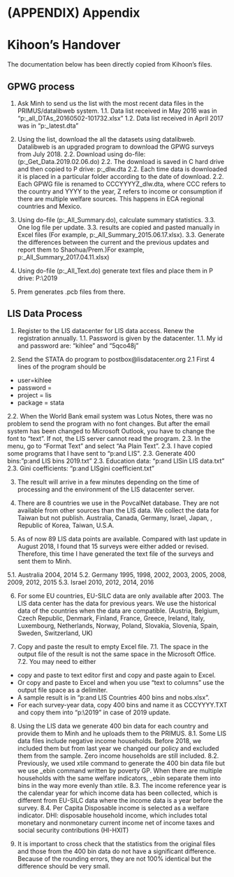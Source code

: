 # (APPENDIX) Appendix {-}

# Kihoon's Handover

The documentation below has been directly copied from Kihoon's files. 

## GPWG process

1.	Ask Minh to send us the list with the most recent data files in the PRIMUS/datalibweb system. 
1.1.	Data list received in May 2016 was in "p:\Kihoon\Handover\GPWG\Datalib_all_DTAs_20160502-101732.xlsx"
1.2.	Data list received in April 2017 was in "p:\Kihoon\Handover\GPWG\GPWG_latest.dta"

2.	Using the list, download the all the datasets using datalibweb. Datalibweb is an upgraded program to download the GPWG surveys from July 2018. 
2.2.	Download using do-file: (p:\Kihoon\Handover\GPWG\Program\GPWG_Get_Data.2019.02.06.do)
2.2.	The download is saved in C hard drive and then copied to P drive: p:\Kihoon\Handover\Data\GPWG\AGO2000_dlw.dta
2.2.	Each time data is downloaded it is placed in a particular folder according to the date of download. 
2.2.	Each GPWG file is renamed to CCCYYYYZ_dlw.dta, where CCC refers to the country and YYYY to the year, Z refers to income or consumption if there are multiple welfare sources.  This happens in ECA regional countries and Mexico.

3.	Using do-file (p:\Kihoon\Handover\GPWG\Program\DLW_All_Summary.do), calculate summary statistics. 
3.3.	One log file per update. 
3.3.	results are copied and pasted manually in Excel files  (For example, p:\Kihoon\Handover\GPWG\GPWG_All_Summary_2015.06.17.xlsx).
3.3.	Generate the differences between the current and the previous updates and report them to Shaohua/Prem.)For example, p:\Kihoon\Handover\GPWG\GPWG_All_Summary_2017.04.11.xlsx)
	
4.	Using do-file (p:\Kihoon\Handover\GPWG\Program\GPWG_All_Text.do) generate text files and place them in P drive: P:\2019\Textfiles\GPWG 

5.	Prem generates .pcb files from there. 


## LIS Data Process
1.	Register to the LIS datacenter for LIS data access.  Renew the registration annually.
1.1.	Password is given by the datacenter.
1.1.	My id and password are: "kihlee" and "5qco48j"


2.	Send the STATA do program to postbox@lisdatacenter.org 
2.1	First 4 lines of the program should be

* user=kihlee
* password =
* project = lis
* package = stata


2.2.	When the World Bank email system was Lotus Notes, there was no problem to send the program with no font changes.  But after the email system has been changed to Microsoft Outlook, you have to change the font to "text". If not, the LIS server cannot read the program.
2.3.	In the menu, go to "Format Text" and select "Aa Plain Text".
2.3.	I have copied some programs that I have sent to "p:\Kihoon\Handover\OECD and LIS\Programs\".
2.3.	Generate 400 bins: "p:\Kihoon\Handover\OECD and LIS\Programs\Generating 400 bins 2019.txt"
2.3.	Education data: "p:\Kihoon\Handover\OECD and LIS\Programs\Education in LIS data.txt"
2.3.	Gini coefficients: "p:\Kihoon\Handover\OECD and LIS\Programs\Generating gini coefficient.txt"

3.	The result will arrive in a few minutes depending on the time of processing and the environment of the LIS datacenter server.

4.	There are 8 countries we use in the PovcalNet database.  They are not available from other sources than the LIS data.  We collect the data for Taiwan but not publish. Australia, Canada, Germany, Israel, Japan, , Republic of Korea, Taiwan, U.S.A.

5.	As of now 89 LIS data points are available.  Compared with last update in August 2018, I found that 15 surveys were either added or revised. Therefore, this time I have generated the text file of the surveys and sent them to Minh.

5.1.	Australia 2004, 2014
5.2.	Germany 1995, 1998, 2002, 2003, 2005, 2008, 2009, 2012, 2015
5.3.	Israel 2010, 2012, 2014, 2016

6.	For some EU countries, EU-SILC data are only available after 2003.  The LIS data center has the data for previous years. We use the historical data of the countries when the data are compatible. (Austria, Belgium, Czech Republic, Denmark, Finland, France, Greece, Ireland, Italy, Luxembourg, Netherlands, Norway, Poland, Slovakia, Slovenia, Spain, Sweden, Switzerland, UK)

7.	Copy and paste the result to empty Excel file. 
7.1.	The space in the output file of the result is not the same space in the Microsoft Office. 
7.2.	You may need to either 
*	copy and paste to text editor first and copy and paste again to Excel.
*	Or copy and paste to Excel and when you use "text to columns" use the output file space as a delimiter. 
*	A sample result is in "p:\Kihoon\Handover\OECD and LIS\LIS 8 Countries 400 bins and nobs.xlsx".
*	For each survey-year data, copy 400 bins and name it as CCCYYYY.TXT and copy them into "p:\2019\Textfiles\LIS" in case of 2019 update.

8.	Using the LIS data we generate 400 bin data for each country and provide them to Minh and he uploads them to the PRIMUS.
8.1.	Some LIS data files include negative income households.  Before 2018, we included them but from last year we changed our policy and excluded them from the sample.  Zero income households are still included.
8.2.	Previously, we used xtile command to generate the 400 bin data file but we use _ebin command written by poverty GP.  When there are multiple households with the same welfare indicators, _ebin separate them into bins in the way more evenly than xtile.
8.3.	The income reference year is the calendar year for which income data has been collected, which is different from EU-SILC data where the income data is a year before the survey. 
8.4.	Per Capita Disposable income is selected as a welfare indicator.
DHI: disposable household income, which includes total monetary and nonmonetary current income net of income taxes and social security contributions (HI-HXIT)

9.	It is important to cross check that the statistics from the original files and those from the 400 bin data do not have a significant difference.  Because of the rounding errors, they are not 100% identical but the difference should be very small.
